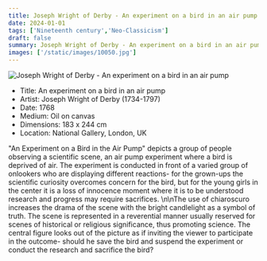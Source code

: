 ```yaml
---
title: Joseph Wright of Derby - An experiment on a bird in an air pump
date: 2024-01-01
tags: ['Nineteenth century','Neo-Classicism']
draft: false
summary: Joseph Wright of Derby - An experiment on a bird in an air pump
images: ['/static/images/10050.jpg']
---
```


![Joseph Wright of Derby - An experiment on a bird in an air pump](/static/images/10050.jpg)

* Title: An experiment on a bird in an air pump
* Artist: Joseph Wright of Derby (1734-1797)
* Date: 1768
* Medium: Oil on canvas
* Dimensions: 183 x 244 cm
* Location: National Gallery, London, UK

\"An Experiment on a Bird in the Air Pump\" depicts a group of people observing a scientific scene, an air pump experiment where a bird is deprived of air. The experiment is conducted in front of a varied group of onlookers who are displaying different reactions- for the grown-ups the scientific curiosity overcomes concern for the bird, but for the young girls in the center it is a loss of innocence moment where it is to be understood research and progress may require sacrifices. \n\nThe use of chiaroscuro increases the drama of the scene with the bright candlelight as a symbol of truth. The scene is represented in a reverential manner usually reserved for scenes of historical or religious significance, thus promoting science. The central figure looks out of the picture as if inviting the viewer to participate in the outcome- should he save the bird and suspend the experiment or conduct the research and sacrifice the bird?

